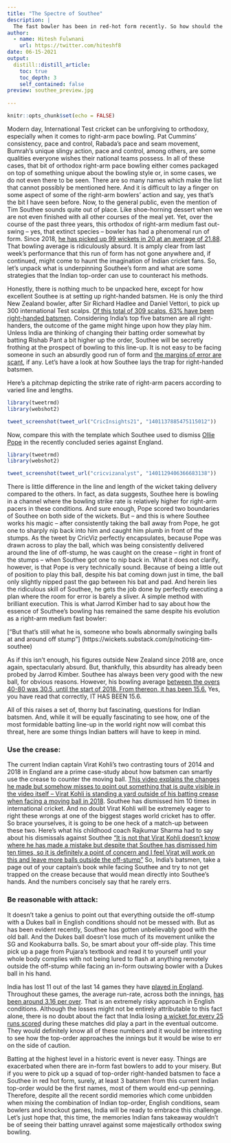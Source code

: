 ```yaml
---
title: "The Spectre of Southee"
description: |
  The fast bowler has been in red-hot form recently. So how should the Indian top-order plan to combat him in English conditions?
author:
  - name: Hitesh Fulwnani
    url: https://twitter.com/hiteshf8
date: 06-15-2021
output:
  distill::distill_article:
    toc: true
    toc_depth: 3
    self_contained: false
preview: southee_preview.jpg
   
---
```




```r
knitr::opts_chunk$set(echo = FALSE)
```

 Modern day, International Test cricket can be unforgiving to orthodoxy, especially when it comes to right-arm pace bowling. Pat Cummins’ consistency, pace and control, Rabada’s pace and seam movement, Bumrah’s unique slingy action, pace and control, among others, are some qualities everyone wishes their national teams possess. In all of these cases, that bit of orthodox right-arm pace bowling either comes packaged on top of something unique about the bowling style or, in some cases, we do not even there to be seen. There are so many names which make the list that cannot possibly be mentioned here. And it is difficult to lay a finger on some aspect of some of the right-arm bowlers’ action and say, yes that’s the bit I have seen before. Now, to the general public, even the mention of Tim Southee sounds quite out of place. Like shoe-horning dessert when we are not even finished with all other courses of the meal yet.  Yet, over the course of the past three years, this orthodox of right-arm medium fast out-swing – yes, that extinct species – bowler has had a phenomenal run of form. Since 2018, [he has picked up 99 wickets in 20 at an average of 21.88](https://twitter.com/timwig/status/1401173599256518659). That bowling average is ridiculously absurd. It is amply clear from last week’s performance that this run of form has not gone anywhere and, if continued, might come to haunt the imagination of Indian cricket fans. So, let’s unpack what is underpinning Southee’s form and what are some strategies that the Indian top-order can use to counteract his methods.
 
 
 
 
 
  Honestly, there is nothing much to be unpacked here, except for how excellent Southee is at setting up right-handed batsmen. He is only the third New Zealand bowler, after Sir Richard Hadlee and Daniel Vettori, to pick up 300 international Test scalps. [Of this total of 309 scalps, 63% have been right-handed batsmen](https://stats.espncricinfo.com/ci/engine/player/232364.html?class=1;template=results;type=bowling;view=dismissal_summary). Considering India’s top five batsmen are all right-handers, the outcome of the game might hinge upon how they play him. Unless India are thinking of changing their batting order somewhat by batting Rishab Pant a bit higher up the order, Southee will be secretly frothing at the prospect of bowling to this line-up. It is not easy to be facing someone in such an absurdly good run of form and [the margins of error are scant](https://sportscafe.in/cricket/articles/2021/jun/05/tim-southee-and-the-intriguing-art-of-setting-up-batsmen-in-whites), if any. Let's have a look at how Southee lays the trap for right-handed batsmen. 
  
  
  
  
  Here’s a pitchmap depicting the strike rate of right-arm pacers according to varied line and lengths. 



```r
library(tweetrmd)
library(webshot2)

tweet_screenshot(tweet_url("CricInsights21", "1401137885475115012"))

```


Now, compare this with the template which Southee used to dismiss [Ollie Pope](https://www.youtube.com/watch?v=x_idrcWphyY&t=215s) in the recently concluded series against England.

  
   
  
```r
library(tweetrmd)
library(webshot2)

tweet_screenshot(tweet_url("cricvizanalyst", "1401129406366683138"))

```
 
 
 
 There is little difference in the line and length of the wicket taking delivery compared to the others. In fact, as data suggests, Southee here is bowling in a channel where the bowling strike rate is relatively higher for right-arm pacers in these conditions. And sure enough, Pope scored two boundaries of Southee on both side of the wickets. But – and this is where Southee works his magic – after consistently taking the ball away from Pope, he got one to sharply nip back into him and caught him plumb in front of the stumps. As the tweet by CricViz perfectly encapsulates, because Pope was drawn across to play the ball, which was being consistently delivered around the line of off-stump, he was caught on the crease – right in front of the stumps – when Southee got one to nip back in. What it does not clarify, however, is that Pope is very technically sound. Because of being a little out of position to play this ball, despite his bat coming down just in time, the ball only slightly nipped past the gap between his bat and pad. And herein lies the ridiculous skill of Southee, he gets the job done by perfectly executing a plan where the room for error is barely a sliver. A simple method with brilliant execution. This is what Jarrod Kimber had to say about how the essence of Southee’s bowling has remained the same despite his evolution as a right-arm medium fast bowler: 


   [“But that’s still what he is, someone who bowls abnormally swinging balls at and around off stump”] (https://wickets.substack.com/p/noticing-tim-southee)
   
   
As if this isn’t enough, his figures outside New Zealand since 2018 are, once again, spectacularly absurd. But, thankfully, this absurdity has already been probed by Jarrod Kimber. Southee has always been very good with the new ball, for obvious reasons. However, his bowling average [between the overs 40-80 was 30.5, until the start of 2018. From thereon, it has been 15.6.](https://wickets.substack.com/p/noticing-tim-southee) Yes, you have read that correctly, IT HAS BEEN 15.6. 


All of this raises a set of, thorny but fascinating, questions for Indian batsmen. And, while it will be equally fascinating to see how, one of the most formidable batting line-up in the world right now will combat this threat, here are some things Indian batters will have to keep in mind. 



### Use the crease: 


The current Indian captain Virat Kohli’s two contrasting tours of 2014 and 2018 in England are a prime case-study about how batsmen can smartly use the crease to counter the moving ball. [This video explains the changes he made but somehow misses to point out something that is quite visible in the video itself – Virat Kohli is standing a yard outside of his batting crease when facing a moving ball in 2018](https://www.youtube.com/watch?v=2Hl4JL-NBso). Southee has dismissed him 10 times in international cricket. And no doubt Virat Kohli will be extremely eager to right these wrongs at one of the biggest stages world cricket has to offer. So brace yourselves, it is going to be one heck of a match-up between these two.
Here’s what his childhood coach Rajkumar Sharma had to say about his dismissals against Southee
["It is not that Virat Kohli doesn't know where he has made a mistake but despite that Southee has dismissed him ten times, so it is definitely a point of concern and I feel Virat will work on this and leave more balls outside the off-stump"](https://www.hindustantimes.com/cricket/tim-southee-has-dismissed-him-ten-times-virat-kohli-s-coach-on-one-point-of-concern-for-india-captain-ahead-of-wtc-final-101623145495475.html) 
 So, India’s batsmen, take a page out of your captain’s book while facing Southee and try to not get trapped on the crease because that would mean directly into Southee’s hands. And the numbers concisely say that he rarely errs. 

### Be reasonable with attack: 


It doesn’t take a genius to point out that everything outside the off-stump with a Dukes ball in English conditions should not be messed with. But as has been evident recently, Southee has gotten unbelievably good with the old ball. And the Dukes ball doesn’t lose much of its movement unlike the SG and Kookaburra balls. So, be smart about your off-side play. This time pick up a page from Pujara’s textbook and read it to yourself until your whole body complies with not being lured to flash at anything remotely outside the off-stump while facing an in-form outswing bowler with a Dukes ball in his hand. 

India has lost 11 out of the last 14 games they have [played in England](https://www.cricxtasy.com/india-wtc-india-take-cue-from-englands-failings-back-your-instincts-but-also-focus-on-defence/). Throughout these games, the average run-rate, across both the innings, [has been around 3.16 per over](https://www.cricxtasy.com/india-wtc-india-take-cue-from-englands-failings-back-your-instincts-but-also-focus-on-defence/). That is an extremely risky approach in English conditions. Although the losses might not be entirely attributable to this fact alone, there is no doubt about the fact that India losing [a wicket for every 25 runs scored](https://www.cricxtasy.com/india-wtc-india-take-cue-from-englands-failings-back-your-instincts-but-also-focus-on-defence/) during these matches did play a part in the eventual outcome. They would definitely know all of these numbers and it would be interesting to see how the top-order approaches the innings but it would be wise to err on the side of caution. 





Batting at the highest level in a historic event is never easy. Things are exacerbated when there are in-form fast bowlers to add to your misery. But if you were to pick up a squad of top-order right-handed batsmen to face a Southee in red hot form, surely, at least 3 batsmen from this current Indian top-order would be the first names, most of them would end-up penning. Therefore, despite all the recent sordid memories which come unbidden when mixing the combination of Indian top-order, English conditions, seam bowlers and knockout games, India will be ready to embrace this challenge. Let’s just hope that, this time, the memories Indian fans takeaway wouldn’t be of seeing their batting unravel against some majestically orthodox swing bowling. 



   
   
   
   
   
   

